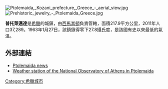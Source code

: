 [[Image:Ptolemaida,_Kozani_prefecture,_Greece_-_aerial_view.jpg|right]]
[[Image:Prehistoric_jewelry_-_Ptolemaida_Greece.jpg|thumb]]

'''普托萊邁達'''是[[希臘|希臘]]的城鎮，由[[西馬其頓|西馬其頓]]負責管轄，面積217.9平方公里，2011年人口37,289。1963年1月27日，該鎮錄得零下27.8攝氏度，是該國有史以來最低的氣溫。

==外部連結==
*[http://www.ptolemaida.net Ptolemaida news] {{Wayback|url=http://www.ptolemaida.net/ |date=20201127225243 }}
*[http://www.meteo.gr/stations/ptolemaida Weather station of the National Observatory of Athens in Ptolemaida] {{Wayback|url=http://www.meteo.gr/stations/ptolemaida |date=20090909004403 }}

{{Greece-geo-stub}}
[[Category:希臘城市|Category:希臘城市]]
